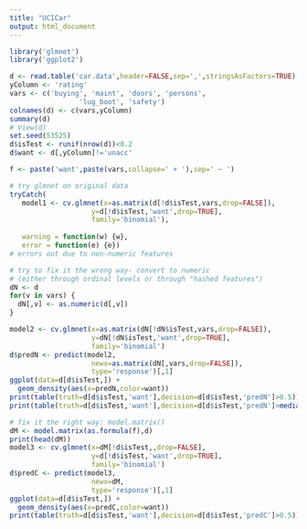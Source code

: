 ```yaml
---
title: "UCICar"
output: html_document
---
```



```r
library('glmnet')
library('ggplot2')

d <- read.table('car.data',header=FALSE,sep=',',stringsAsFactors=TRUE)
yColumn <- 'rating'
vars <- c('buying', 'maint', 'doors', 'persons', 
                 'lug_boot', 'safety')
colnames(d) <- c(vars,yColumn)
summary(d)
# View(d)
set.seed(53525)
d$isTest <- runif(nrow(d))<0.2
d$want <- d[,yColumn]!='unacc'

f <- paste('want',paste(vars,collapse=' + '),sep=' ~ ')
```

```r
# try glmnet on original data
tryCatch(
   model1 <- cv.glmnet(x=as.matrix(d[!d$isTest,vars,drop=FALSE]),
                    y=d[!d$isTest,'want',drop=TRUE],
                    family='binomial'),
   
   warning = function(w) {w},
   error = function(e) {e})
# errors out due to non-numeric features
```

```r
# try to fix it the wrong way- convert to numeric
# (either through ordinal levels or through "hashed features")
dN <- d
for(v in vars) {
  dN[,v] <- as.numeric(d[,v])
}

model2 <- cv.glmnet(x=as.matrix(dN[!dN$isTest,vars,drop=FALSE]),
                    y=dN[!dN$isTest,'want',drop=TRUE],
                    family='binomial')
d$predN <- predict(model2,
                    newx=as.matrix(dN[,vars,drop=FALSE]),
                    type='response')[,1]
ggplot(data=d[d$isTest,]) + 
  geom_density(aes(x=predN,color=want))
print(table(truth=d[d$isTest,'want'],decision=d[d$isTest,'predN']>0.5))
print(table(truth=d[d$isTest,'want'],decision=d[d$isTest,'predN']>median(d[d$isTest,'predN'])))
```

```r
# fix it the right way: model.matrix()
dM <- model.matrix(as.formula(f),d)
print(head(dM))
model3 <- cv.glmnet(x=dM[!d$isTest,,drop=FALSE],
                    y=d[!d$isTest,'want',drop=TRUE],
                    family='binomial')
d$predC <- predict(model3,
                    newx=dM,
                    type='response')[,1]
ggplot(data=d[d$isTest,]) + 
  geom_density(aes(x=predC,color=want))
print(table(truth=d[d$isTest,'want'],decision=d[d$isTest,'predC']>0.5))
```
